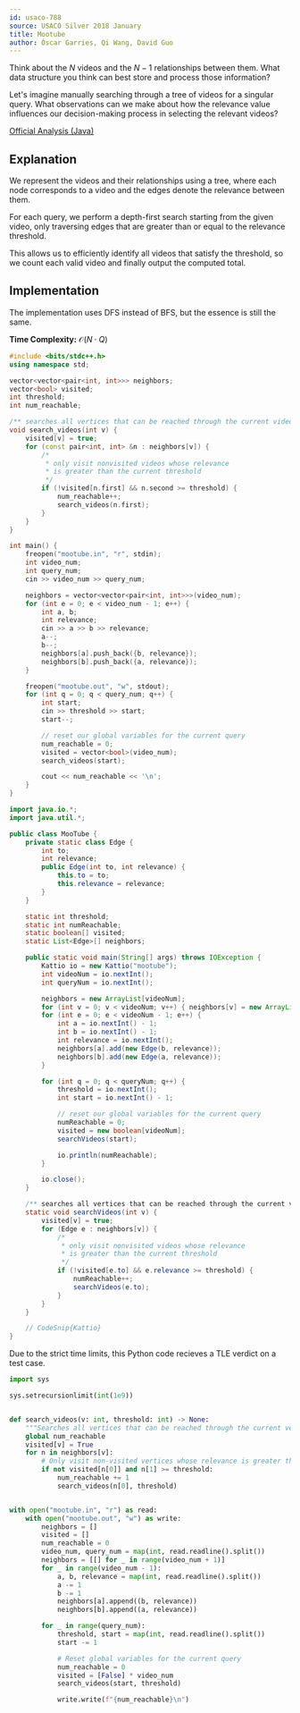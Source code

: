 ```yaml
---
id: usaco-788
source: USACO Silver 2018 January
title: Mootube
author: Óscar Garries, Qi Wang, David Guo
---
```


<Spoiler title="Hint 1">

Think about the $N$ videos and the $N - 1$ relationships between them.
What data structure you think can best store and process those information?

</Spoiler>

<Spoiler title="Hint 2">

Let's imagine manually searching through a tree of videos for a singular query.
What observations can we make about how the relevance value influences our decision-making process in selecting the relevant videos?

</Spoiler>

<Spoiler title="Solution">

[Official Analysis (Java)](http://www.usaco.org/current/data/sol_mootube_silver_jan18.html)

## Explanation

We represent the videos and their relationships using a tree, where each node corresponds to a video and the edges denote the relevance between them.

For each query, we perform a depth-first search starting from the given video, only traversing edges that are greater than or equal to the relevance threshold.

This allows us to efficiently identify all videos that satisfy the threshold, so we count each valid video and finally output the computed total.

## Implementation

The implementation uses DFS instead of BFS, but the essence is still the same.

**Time Complexity:** $\mathcal{O}(N \cdot Q)$

<LanguageSection>
<CPPSection>

```cpp
#include <bits/stdc++.h>
using namespace std;

vector<vector<pair<int, int>>> neighbors;
vector<bool> visited;
int threshold;
int num_reachable;

/** searches all vertices that can be reached through the current video v */
void search_videos(int v) {
	visited[v] = true;
	for (const pair<int, int> &n : neighbors[v]) {
		/*
		 * only visit nonvisited videos whose relevance
		 * is greater than the current threshold
		 */
		if (!visited[n.first] && n.second >= threshold) {
			num_reachable++;
			search_videos(n.first);
		}
	}
}

int main() {
	freopen("mootube.in", "r", stdin);
	int video_num;
	int query_num;
	cin >> video_num >> query_num;

	neighbors = vector<vector<pair<int, int>>>(video_num);
	for (int e = 0; e < video_num - 1; e++) {
		int a, b;
		int relevance;
		cin >> a >> b >> relevance;
		a--;
		b--;
		neighbors[a].push_back({b, relevance});
		neighbors[b].push_back({a, relevance});
	}

	freopen("mootube.out", "w", stdout);
	for (int q = 0; q < query_num; q++) {
		int start;
		cin >> threshold >> start;
		start--;

		// reset our global variables for the current query
		num_reachable = 0;
		visited = vector<bool>(video_num);
		search_videos(start);

		cout << num_reachable << '\n';
	}
}
```

</CPPSection>
<JavaSection>

```java
import java.io.*;
import java.util.*;

public class MooTube {
	private static class Edge {
		int to;
		int relevance;
		public Edge(int to, int relevance) {
			this.to = to;
			this.relevance = relevance;
		}
	}

	static int threshold;
	static int numReachable;
	static boolean[] visited;
	static List<Edge>[] neighbors;

	public static void main(String[] args) throws IOException {
		Kattio io = new Kattio("mootube");
		int videoNum = io.nextInt();
		int queryNum = io.nextInt();

		neighbors = new ArrayList[videoNum];
		for (int v = 0; v < videoNum; v++) { neighbors[v] = new ArrayList<>(); }
		for (int e = 0; e < videoNum - 1; e++) {
			int a = io.nextInt() - 1;
			int b = io.nextInt() - 1;
			int relevance = io.nextInt();
			neighbors[a].add(new Edge(b, relevance));
			neighbors[b].add(new Edge(a, relevance));
		}

		for (int q = 0; q < queryNum; q++) {
			threshold = io.nextInt();
			int start = io.nextInt() - 1;

			// reset our global variables for the current query
			numReachable = 0;
			visited = new boolean[videoNum];
			searchVideos(start);

			io.println(numReachable);
		}

		io.close();
	}

	/** searches all vertices that can be reached through the current video v */
	static void searchVideos(int v) {
		visited[v] = true;
		for (Edge e : neighbors[v]) {
			/*
			 * only visit nonvisited videos whose relevance
			 * is greater than the current threshold
			 */
			if (!visited[e.to] && e.relevance >= threshold) {
				numReachable++;
				searchVideos(e.to);
			}
		}
	}

	// CodeSnip{Kattio}
}
```

</JavaSection>
<PySection>

<Warning>
Due to the strict time limits, this Python code recieves a TLE verdict on a test case.
</Warning>

```py
import sys

sys.setrecursionlimit(int(1e9))


def search_videos(v: int, threshold: int) -> None:
	"""Searches all vertices that can be reached through the current vertex v"""
	global num_reachable
	visited[v] = True
	for n in neighbors[v]:
		# Only visit non-visited vertices whose relevance is greater than the current threshold
		if not visited[n[0]] and n[1] >= threshold:
			num_reachable += 1
			search_videos(n[0], threshold)


with open("mootube.in", "r") as read:
	with open("mootube.out", "w") as write:
		neighbors = []
		visited = []
		num_reachable = 0
		video_num, query_num = map(int, read.readline().split())
		neighbors = [[] for _ in range(video_num + 1)]
		for _ in range(video_num - 1):
			a, b, relevance = map(int, read.readline().split())
			a -= 1
			b -= 1
			neighbors[a].append((b, relevance))
			neighbors[b].append((a, relevance))

		for _ in range(query_num):
			threshold, start = map(int, read.readline().split())
			start -= 1

			# Reset global variables for the current query
			num_reachable = 0
			visited = [False] * video_num
			search_videos(start, threshold)

			write.write(f"{num_reachable}\n")
```

</PySection>
</LanguageSection>

</Spoiler>
